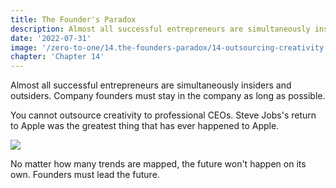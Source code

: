 ```yaml
---
title: The Founder's Paradox 
description: Almost all successful entrepreneurs are simultaneously insiders and outsiders. Company founders must stay in the company as long as possible.  
date: '2022-07-31'
image: '/zero-to-one/14.the-founders-paradox/14-outsourcing-creativity.png'
chapter: 'Chapter 14'
---
```


Almost all successful entrepreneurs are simultaneously insiders and outsiders. Company founders must stay in the company as long as possible. 

You cannot outsource creativity to professional CEOs. Steve Jobs's return to Apple was the greatest thing that has ever happened to Apple.

<div className="flex flex-col items-center mt-8 mb-8 md:mt-12 md:mb-12">
  <Image src="/zero-to-one/14.the-founders-paradox/14-outsourcing-creativity.png" width={600} height={337.5}/>
</div>

No matter how many trends are mapped, the future won't happen on its own. Founders must lead the future. 
